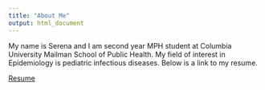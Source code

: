 ```yaml
---
title: "About Me"
output: html_document
---
```


My name is Serena and I am second year MPH student at Columbia University Mailman School of Public Health. My field of interest in Epidemiology is pediatric infectious diseases. Below is a link to my resume.

[Resume](experience.html)